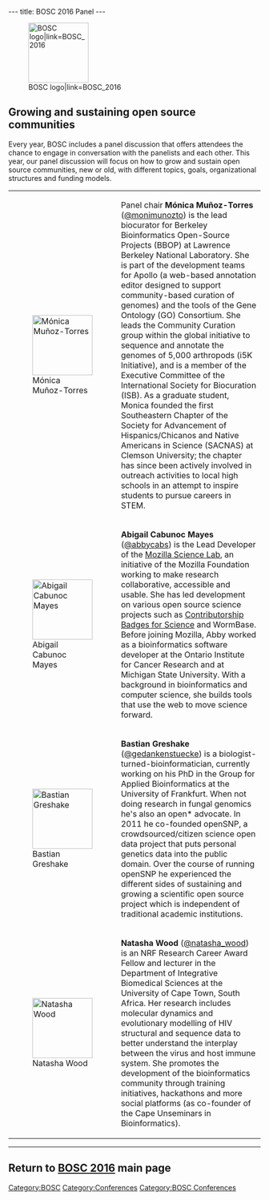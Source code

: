 ---
title: BOSC 2016 Panel
---

[[File:Pear.png|120px|right|BOSC logo|link=BOSC_2016]]
== Growing and sustaining open source communities ==

Every year, BOSC includes a panel discussion that offers attendees the chance to engage in conversation with the panelists and each other. This year, our panel discussion will focus on how to grow and sustain open source communities, new or old, with different topics, goals, organizational structures and funding models.

{| border="0" cellspacing="0" cellpadding="5"

|[[File:monica-munoz-torres.jpg|120px|left|Mónica Muñoz-Torres]]
|Panel chair '''Mónica Muñoz-Torres''' ([https://twitter.com/monimunozto @monimunozto]) is the lead biocurator for Berkeley Bioinformatics Open-Source Projects (BBOP) at Lawrence Berkeley National Laboratory. She is part of the development teams for Apollo (a web-based annotation editor designed to support community-based curation of genomes) and the tools of the Gene Ontology (GO) Consortium. She leads the Community Curation group within the global initiative to sequence and annotate the genomes of 5,000 arthropods (i5K Initiative), and is a member of the Executive Committee of the International Society for Biocuration (ISB). As a graduate student, Monica founded the first Southeastern Chapter of the Society for Advancement of Hispanics/Chicanos and Native Americans in Science (SACNAS) at Clemson University; the chapter has since been actively involved in outreach activities to local high schools in an attempt to inspire students to pursue careers in STEM.
|-
|[[File:abigail-mayes.jpg|120px|left|Abigail Cabunoc Mayes]]
|'''Abigail Cabunoc Mayes''' ([https://twitter.com/abbycabs @abbycabs]) is the Lead Developer of the [https://mozillascience.org/ Mozilla Science Lab], an initiative of the Mozilla Foundation working to make research collaborative, accessible and usable. She has led development on various open source science projects such as [https://badges.mozillascience.org/ Contributorship Badges for Science] and WormBase. Before joining Mozilla, Abby worked as a bioinformatics software developer at the Ontario Institute for Cancer Research and at Michigan State University. With a background in bioinformatics and computer science, she builds tools that use the web to move science forward.
|-
|[[File:bastian.jpg|120px|right|Bastian Greshake]]
|'''Bastian Greshake''' ([https://twitter.com/gedankenstuecke @gedankenstuecke]) is a biologist-turned-bioinformatician, currently working on his PhD in the Group for Applied Bioinformatics at the University of Frankfurt. When not doing research in fungal genomics he's also an open* advocate. In 2011 he co-founded openSNP, a crowdsourced/citizen science open data project that puts personal genetics data into the public domain. Over the course of running openSNP he experienced the different sides of sustaining and growing a scientific open source project which is independent of traditional academic institutions.
|-
|[[File:natasha-wood.png|120px|left|Natasha Wood]]
| '''Natasha Wood''' ([https://twitter.com/natashawood @natasha_wood]) is an NRF Research Career Award Fellow and lecturer in the Department of Integrative Biomedical Sciences at the University of Cape Town, South Africa. Her research includes molecular dynamics and evolutionary modelling of HIV structural and sequence data to better understand the interplay between the virus and host immune system. She promotes the development of the bioinformatics community through training initiatives, hackathons and more social platforms (as co-founder of the Cape Unseminars in Bioinformatics).

|}

----

== Return to [[BOSC 2016]] main page ==

[[Category:BOSC]] [[Category:Conferences]]
[[Category:BOSC Conferences]]